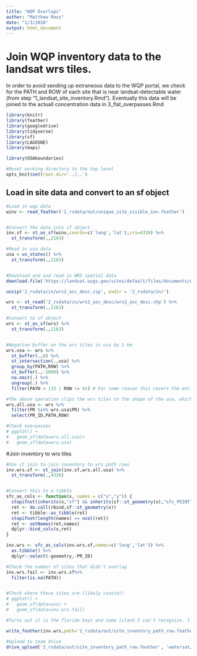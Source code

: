```yaml
---
title: "WQP Overlaps"
author: "Matthew Ross"
date: "1/3/2018"
output: html_document
---
```


# Join WQP inventory data to the landsat wrs tiles. 

In order to avoid sending up extraneous data to the WQP portal, we check for the PATH and ROW of each site that is near landsat-detectable water (from step "1_landsat_site_inventory.Rmd"). Eventually this data will be joined to the actuall concentration data in 3_flat_overpasses.Rmd

```r
library(knitr)
library(feather)
library(googledrive)
library(tidyverse)
library(sf)
library(LAGOSNE)
library(maps)

library(USAboundaries)

#Reset working directory to the top level
opts_knit$set(root.dir='../..')
```

## Load in site data and convert to an sf object
```r
#Load in wqp data
winv <- read_feather('2_rsdata/out/unique_site_visible_inv.feather')


#Convert the data into sf object
inv.sf <- st_as_sf(winv,coords=c('long','lat'),crs=4326) %>%
  st_transform(.,2163)

```


```r

#Read in usa data
usa = us_states() %>%
  st_transform(.,2163)


#Download and and read in WRS spatial data
download.file('https://landsat.usgs.gov/sites/default/files/documents/wrs2_asc_desc.zip', destfile = paste0(getwd(),'/2_rsdata/in/wrs2_asc_desc.zip'), method = 'curl')

unzip('2_rsdata/in/wrs2_asc_desc.zip', exdir = '2_rsdata/in/')

wrs <- st_read('2_rsdata/in/wrs2_asc_desc/wrs2_asc_desc.shp') %>%
  st_transform(.,2163)

#Convert to sf object
wrs <- st_as_sf(wrs) %>%
  st_transform(.,2163)


#Negative buffer on the wrs tiles in usa by 1 km
wrs.usa <- wrs %>%
  st_buffer(.,0) %>%
  st_intersection(.,usa) %>%
  group_by(PATH,ROW) %>%
  st_buffer(.,-1000) %>%
  na.omit(.) %>%
  ungroup(.) %>%
  filter(PATH < 133 | ROW != 91) # For some reason this covers the entire usa and messes up data downstream

#The above operation clips the wrs tiles to the shape of the usa, which we don't want. So let's keep full tiles
wrs.all.usa <- wrs %>%
  filter(PR %in% wrs.usa$PR) %>%
  select(PR_ID,PATH,ROW)

#Check overpasses
# ggplot() + 
#   geom_sf(data=wrs.all.usa)+
#   geom_sf(data=wrs.usa)
```

#Join inventory to wrs tiles
```r
#Use st join to join inventory to wrs path rows
inv.wrs.sf <- st_join(inv.sf,wrs.all.usa) %>%
  st_transform(.,4326)


#Convert this to a tibble
sfc_as_cols <- function(x, names = c("x","y")) {
  stopifnot(inherits(x,"sf") && inherits(sf::st_geometry(x),"sfc_POINT"))
  ret <- do.call(rbind,sf::st_geometry(x))
  ret <- tibble::as_tibble(ret)
  stopifnot(length(names) == ncol(ret))
  ret <- setNames(ret,names)
  dplyr::bind_cols(x,ret)
}

inv.wrs <- sfc_as_cols(inv.wrs.sf,names=c('long','lat')) %>%
  as.tibble() %>%
  dplyr::select(-geometry,-PR_ID) 

#Check the number of sites that didn't overlap
inv.wrs.fail <- inv.wrs.sf%>%
  filter(is.na(PATH))


#Check where these sites are (likely coastal)
# ggplot() + 
#   geom_sf(data=usa) + 
#   geom_sf(data=inv.wrs.fail)

#Turns out it is the florida keys and some island I can't recognize. I'm okay with not having these sites

write_feather(inv.wrs,path='2_rsdata/out/site_inventory_path_row.feather')

#Upload to team drive
drive_upload('2_rsdata/out/site_inventory_path_row.feather', 'watersat/2_rsdata/out/')
```




